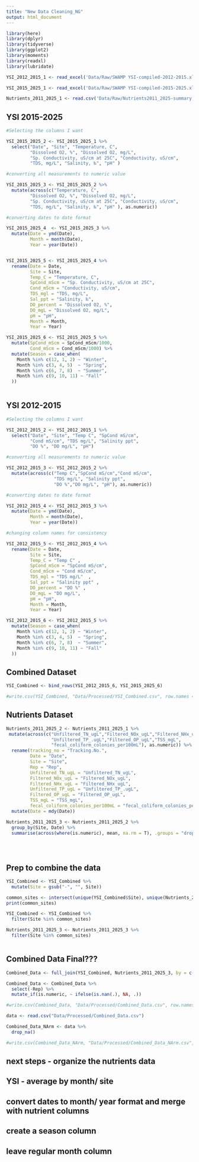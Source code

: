 ```yaml
---
title: "New Data Cleaning_NG"
output: html_document
---
```


```r
library(here)
library(dplyr)
library(tidyverse)
library(ggplot2)
library(moments)
library(readxl)
library(lubridate)

```


```r

YSI_2012_2015_1 <- read_excel('Data/Raw/SWAMP YSI-compiled-2012-2015.xlsx')

YSI_2015_2025_1 <- read_excel('Data/Raw/SWAMP YSI-compiled-2015-2025.xlsx')

Nutrients_2011_2025_1 <- read.csv('Data/Raw/Nutrients2011_2025-summary.csv')

```

## YSI 2015-2025

```r

#Selecting the columns I want

YSI_2015_2025_2 <- YSI_2015_2025_1 %>% 
  select("Date", "Site", "Temperature, C",
         "Dissolved O2, %", "Dissolved O2, mg/L", 
         "Sp. Conductivity, uS/cm at 25C", "Conductivity, uS/cm", 
         "TDS, mg/L", "Salinity, ‰", "pH" )

#converting all measurements to numeric value

YSI_2015_2025_3 <- YSI_2015_2025_2 %>% 
  mutate(across(c("Temperature, C",
         "Dissolved O2, %", "Dissolved O2, mg/L", 
         "Sp. Conductivity, uS/cm at 25C", "Conductivity, uS/cm", 
         "TDS, mg/L", "Salinity, ‰", "pH" ), as.numeric))

#converting dates to date format

YSI_2015_2025_4  <- YSI_2015_2025_3 %>%
  mutate(Date = ymd(Date),
         Month = month(Date),
         Year = year(Date)) 


YSI_2015_2025_5 <- YSI_2015_2025_4 %>% 
  rename(Date = Date, 
         Site = Site, 
         Temp_C = "Temperature, C", 
         SpCond_mScm = "Sp. Conductivity, uS/cm at 25C", 
         Cond_mScm = "Conductivity, uS/cm", 
         TDS_mgl = "TDS, mg/L",   
         Sal_ppt = "Salinity, ‰", 
         DO_percent = "Dissolved O2, %", 
         DO_mgL = "Dissolved O2, mg/L", 
         pH = "pH", 
         Month = Month, 
         Year = Year)

YSI_2015_2025_6 <- YSI_2015_2025_5 %>%
  mutate(SpCond_mScm = SpCond_mScm/1000,
         Cond_mScm = Cond_mScm/1000) %>% 
  mutate(Season = case_when(
    Month %in% c(12, 1, 2) ~ "Winter",
    Month %in% c(3, 4, 5)  ~ "Spring",
    Month %in% c(6, 7, 8)  ~ "Summer",
    Month %in% c(9, 10, 11) ~ "Fall"
  ))
  
```


## YSI 2012-2015

```r

#Selecting the columns I want

YSI_2012_2015_2 <- YSI_2012_2015_1 %>% 
  select("Date", "Site", "Temp C", "SpCond mS/cm", 
         "Cond mS/cm", "TDS mg/L", "Salinity ppt", 
         "DO %", "DO mg/L", "pH")

#converting all measurements to numeric value

YSI_2012_2015_3 <- YSI_2012_2015_2 %>% 
  mutate(across(c("Temp C","SpCond mS/cm","Cond mS/cm", 
                  "TDS mg/L", "Salinity ppt", 
                  "DO %","DO mg/L", "pH"), as.numeric))

#converting dates to date format

YSI_2012_2015_4 <- YSI_2012_2015_3 %>% 
  mutate(Date = ymd(Date),
         Month = month(Date),
         Year = year(Date))

#changing column names for consistency

YSI_2012_2015_5 <- YSI_2012_2015_4 %>% 
  rename(Date = Date, 
         Site = Site, 
         Temp_C = "Temp C" , 
         SpCond_mScm = "SpCond mS/cm", 
         Cond_mScm = "Cond mS/cm", 
         TDS_mgl = "TDS mg/L"  ,   
         Sal_ppt = "Salinity ppt" , 
         DO_percent = "DO %" , 
         DO_mgL = "DO mg/L", 
         pH = "pH", 
         Month = Month, 
         Year = Year)

YSI_2012_2015_6 <- YSI_2012_2015_5 %>%
  mutate(Season = case_when(
    Month %in% c(12, 1, 2) ~ "Winter",
    Month %in% c(3, 4, 5)  ~ "Spring",
    Month %in% c(6, 7, 8)  ~ "Summer",
    Month %in% c(9, 10, 11) ~ "Fall"
  ))

```

## Combined Dataset

```r

YSI_Combined <- bind_rows(YSI_2012_2015_6, YSI_2015_2025_6)

#write.csv(YSI_Combined, "Data/Processed/YSI_Combined.csv", row.names = FALSE)
```

## Nutrients Dataset

```r

Nutrients_2011_2025_2 <- Nutrients_2011_2025_1 %>% 
 mutate(across(c("Unfiltered_TN_ugL","Filtered_NOx_ugL","Filtered_NHx_ugL", 
                 "Unfiltered_TP_.ugL","Filtered_OP_ugL","TSS_mgL",
                 "fecal_coliform_colonies_per100mL"), as.numeric)) %>%
  rename(tracking_no = "Tracking.No.", 
         Date = "Date", 
         Site = "Site",
         Rep = "Rep",
         Unfiltered_TN_ugL = "Unfiltered_TN_ugL",
         Filtered_NOx_ugL = "Filtered_NOx_ugL",
         Filtered_NHx_ugL = "Filtered_NHx_ugL",
         Unfiltered_TP_ugL = "Unfiltered_TP_.ugL",
         Filtered_OP_ugL = "Filtered_OP_ugL",
         TSS_mgL = "TSS_mgL", 
         fecal_coliform_colonies_per100mL = "fecal_coliform_colonies_per100mL") %>% 
  mutate(Date = mdy(Date))

Nutrients_2011_2025_3 <- Nutrients_2011_2025_2 %>% 
  group_by(Site, Date) %>% 
  summarise(across(where(is.numeric), mean, na.rm = T), .groups = "drop")
  

  
```


## Prep to combine the data
```r

YSI_Combined <- YSI_Combined %>%
  mutate(Site = gsub("-", "", Site))

common_sites <- intersect(unique(YSI_Combined$Site), unique(Nutrients_2011_2025_3$Site))
print(common_sites)

YSI_Combined <- YSI_Combined %>%
  filter(Site %in% common_sites)

Nutrients_2011_2025_3 <- Nutrients_2011_2025_3 %>%
  filter(Site %in% common_sites)



```

## Combined Data Final???

```r

Combined_Data <- full_join(YSI_Combined, Nutrients_2011_2025_3, by = c("Site", "Date"))

Combined_Data <- Combined_Data %>%
  select(-Rep) %>%  
  mutate_if(is.numeric, ~ ifelse(is.nan(.), NA, .))

#write.csv(Combined_Data, "Data/Processed/Combined_Data.csv", row.names = FALSE)

data <- read.csv("Data/Processed/Combined_Data.csv")

Combined_Data_NArm <- data %>% 
  drop_na()

#write.csv(Combined_Data_NArm, "Data/Processed/Combined_Data_NArm.csv", row.names = FALSE)

```



## next steps - organize the nutrients data
## YSI - average by month/ site
## convert dates to month/ year format and merge with nutrient columns
## create a season column
## leave regular month column

